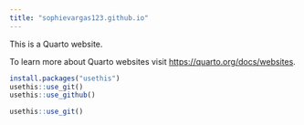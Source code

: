 ```yaml
---
title: "sophievargas123.github.io"
---
```


This is a Quarto website.

To learn more about Quarto websites visit <https://quarto.org/docs/websites>.

```r
install.packages("usethis")
usethis::use_git()
usethis::use_github()
```

```r
usethis::use_git()
```
